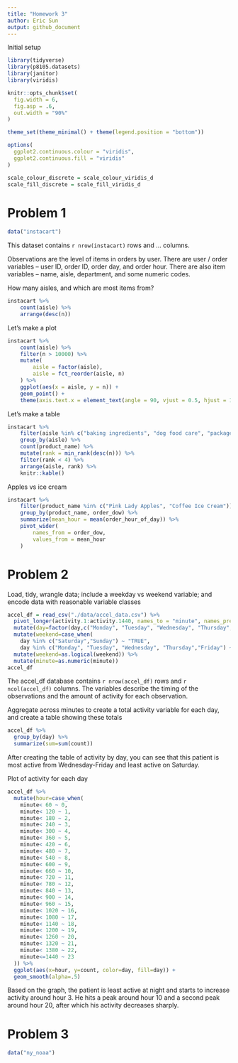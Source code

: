 ```yaml
---
title: "Homework 3"
author: Eric Sun
output: github_document
---
```


Initial setup

```r
library(tidyverse)
library(p8105.datasets)
library(janitor)
library(viridis)

knitr::opts_chunk$set(
  fig.width = 6,
  fig.asp = .6,
  out.width = "90%"
)

theme_set(theme_minimal() + theme(legend.position = "bottom"))

options(
  ggplot2.continuous.colour = "viridis",
  ggplot2.continuous.fill = "viridis"
)

scale_colour_discrete = scale_colour_viridis_d
scale_fill_discrete = scale_fill_viridis_d

```

# Problem 1

```r
data("instacart")
```

This dataset contains `r nrow(instacart)` rows and ... columns. 

Observations are the level of items in orders by user. There are user / order variables -- user ID, order ID, order day, and order hour. There are also item variables -- name, aisle, department, and some numeric codes. 

How many aisles, and which are most items from?

```r
instacart %>% 
	count(aisle) %>% 
	arrange(desc(n))
```

Let's make a plot
```r
instacart %>% 
	count(aisle) %>% 
	filter(n > 10000) %>% 
	mutate(
		aisle = factor(aisle),
		aisle = fct_reorder(aisle, n)
	) %>% 
	ggplot(aes(x = aisle, y = n)) + 
	geom_point() + 
	theme(axis.text.x = element_text(angle = 90, vjust = 0.5, hjust = 1))
```

Let's make a table
```r
instacart %>% 
	filter(aisle %in% c("baking ingredients", "dog food care", "packaged vegetables fruits")) %>% 
	group_by(aisle) %>% 
	count(product_name) %>% 
	mutate(rank = min_rank(desc(n))) %>% 
	filter(rank < 4) %>% 
	arrange(aisle, rank) %>% 
	knitr::kable()
```

Apples vs ice cream
```r
instacart %>% 
	filter(product_name %in% c("Pink Lady Apples", "Coffee Ice Cream")) %>% 
	group_by(product_name, order_dow) %>% 
	summarize(mean_hour = mean(order_hour_of_day)) %>% 
	pivot_wider(
		names_from = order_dow,
		values_from = mean_hour
	)
```

# Problem 2

Load, tidy, wrangle data; include a weekday vs weekend variable; and encode data with reasonable variable classes
```r
accel_df = read_csv("./data/accel_data.csv") %>%
  pivot_longer(activity.1:activity.1440, names_to = "minute", names_prefix="activity.", values_to = "count") %>%
  mutate(day=factor(day,c("Monday", "Tuesday", "Wednesday", "Thursday","Friday","Saturday","Sunday"))) %>%
  mutate(weekend=case_when(
    day %in% c("Saturday","Sunday") ~ "TRUE",
    day %in% c("Monday", "Tuesday", "Wednesday", "Thursday","Friday") ~ "FALSE")) %>%
  mutate(weekend=as.logical(weekend)) %>%
  mutate(minute=as.numeric(minute))
accel_df
```

The accel_df database contains `r nrow(accel_df)` rows and `r ncol(accel_df)` columns. The variables describe the timing of the observations and the amount of activity for each observation.

Aggregate across minutes to create a total activity variable for each day, and create a table showing these totals
```r
accel_df %>%
  group_by(day) %>%
  summarize(sum=sum(count))
```

After creating the table of activity by day, you can see that this patient is most active from Wednesday-Friday and least active on Saturday. 

Plot of activity for each day
```r
accel_df %>%
  mutate(hour=case_when(
    minute< 60 ~ 0,
    minute< 120 ~ 1,
    minute< 180 ~ 2,
    minute< 240 ~ 3,
    minute< 300 ~ 4,
    minute< 360 ~ 5,
    minute< 420 ~ 6,
    minute< 480 ~ 7,
    minute< 540 ~ 8,
    minute< 600 ~ 9,
    minute< 660 ~ 10,
    minute< 720 ~ 11,
    minute< 780 ~ 12,
    minute< 840 ~ 13,
    minute< 900 ~ 14,
    minute< 960 ~ 15,
    minute< 1020 ~ 16,
    minute< 1080 ~ 17,
    minute< 1140 ~ 18,
    minute< 1200 ~ 19,
    minute< 1260 ~ 20,
    minute< 1320 ~ 21,
    minute< 1380 ~ 22,
    minute<=1440 ~ 23
  )) %>%
  ggplot(aes(x=hour, y=count, color=day, fill=day)) +
  geom_smooth(alpha=.5)
```

Based on the graph, the patient is least active at night and starts to increase activity around hour 3. He hits a peak around hour 10 and a second peak around hour 20, after which his activity decreases sharply.

# Problem 3

```r
data("ny_noaa")
```

